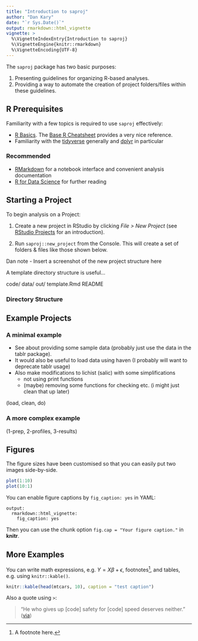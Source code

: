 ```yaml
---
title: "Introduction to saproj"
author: "Dan Kary"
date: "`r Sys.Date()`"
output: rmarkdown::html_vignette
vignette: >
  %\VignetteIndexEntry{Introduction to saproj}
  %\VignetteEngine{knitr::rmarkdown}
  %\VignetteEncoding{UTF-8}
---
```


The `saproj` package has two basic purposes:

1. Presenting guidelines for organizing R-based analyses.
2. Providing a way to automate the creation of project folders/files within these guidelines.

## R Prerequisites

Familiarity with a few topics is required to use `saproj` effectively:

- [R Basics](https://www.rstudio.com/online-learning/#R). The [Base R Cheatsheet](https://www.rstudio.com/wp-content/uploads/2016/10/r-cheat-sheet-3.pdf) provides a very nice reference.
- Familiarity with the [tidyverse](https://blog.rstudio.org/2016/09/15/tidyverse-1-0-0/) generally and [dplyr](https://cran.rstudio.com/web/packages/dplyr/vignettes/introduction.html) in particular

### Recommended

- [RMarkdown](http://rmarkdown.rstudio.com/lesson-1.html) for a notebook interface and convenient analysis documentation
- [R for Data Science](http://r4ds.had.co.nz/) for further reading

## Starting a Project

To begin analysis on a Project:

1. Create a new project in RStudio by clicking *File > New Project* (see [RStudio Projects](http://r4ds.had.co.nz/workflow-projects.html) for an introduction).

2. Run `saproj::new_project` from the Console. This will create a set of folders & files like those shown below.

Dan note - Insert a screenshot of the new project structure here

A template directory structure is useful...

code/
data/
out/
    template.Rmd
README

### Directory Structure 

## Example Projects

### A minimal example 

- See about providing some sample data (probably just use the data in the tablr package). 
- It would also be useful to load data using haven (I probably will want to deprecate tablr usage)
- Also make modifications to lichist (salic) with some simplifications
    + not using print functions
    + (maybe) removing some functions for checking etc. (i might just clean that up later)

(load, clean, do)

### A more complex example 

(1-prep, 2-profiles, 3-results)



## Figures

The figure sizes have been customised so that you can easily put two images side-by-side. 

```r
plot(1:10)
plot(10:1)
```

You can enable figure captions by `fig_caption: yes` in YAML:

    output:
      rmarkdown::html_vignette:
        fig_caption: yes

Then you can use the chunk option `fig.cap = "Your figure caption."` in **knitr**.

## More Examples

You can write math expressions, e.g. $Y = X\beta + \epsilon$, footnotes^[A footnote here.], and tables, e.g. using `knitr::kable()`.

```r
knitr::kable(head(mtcars, 10), caption = "test caption")
```

Also a quote using `>`:

> "He who gives up [code] safety for [code] speed deserves neither."
([via](https://twitter.com/hadleywickham/status/504368538874703872))
